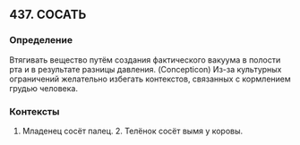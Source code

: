 ## 437. СОСАТЬ
### Определение
Втягивать вещество путём создания фактического вакуума в полости рта и в результате разницы давления. (Concepticon) Из-за культурных ограничений желательно избегать контекстов, связанных с кормлением грудью человека.

### Контексты
1. Младенец сосёт палец. 2. Телёнок сосёт вымя у коровы.

